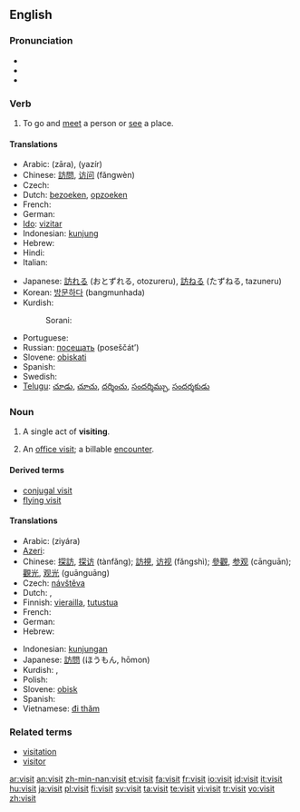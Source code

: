 ==English==

{{rank|immediately|trees|filled|637|visit|follow|chance|happened}}

===Pronunciation===
*{{IPA|/ˈvɪzɪt/}}
*{{audio|en-us-visit.ogg|Audio (US)}}
*{{rhymes|ɪzɪt}}

===Verb===
{{en-verb}}

# To go and [[meet]] a person or [[see]] a place.

====Translations====
{{trans-top|to go and meet or see}}
*Arabic: {{ARchar|[[زار|زارَ]]}} (zāra), {{ARchar|[[يزير|يَزِير]]}} (yazír)
*Chinese: [[訪問]], [[访问]] (fǎngwèn)
* Czech: {{t-|cs|navštívit}}
*Dutch: [[bezoeken]], [[opzoeken]]
* French: {{t+|fr|visiter}}
* German: {{t|de|besuchen}}
*[[Ido]]: [[vizitar]]
*Indonesian: [[kunjung]]
*Hebrew: {{he-translation|סיור|si'ûr}}
* Hindi: {{t|hi|पधारना|sc=Deva|xs=Hindi}}
* Italian: {{t+|it|visitare}}
{{trans-mid}}
*Japanese: [[訪れる]] (おとずれる, otozureru), [[訪ねる]] (たずねる, tazuneru)
*Korean: [[방문하다]] (bangmunhada)
*Kurdish: 
*:Sorani: {{t|ku|میوانی|tr=meewAni|sc=KUchar}}
* Portuguese: {{t+|pt|visitar}}
*Russian: [[посещать]] (poseščát’)
*Slovene: [[obiskati]]
* Spanish: {{t-|es|visitar}}
* Swedish: {{t|sv|besöka}}
*[[Telugu]]: [[చూడు]], [[చూచు]], [[దర్శించు]], [[సందర్శిమ్చు]], [[సందర్శకుడు]]
{{trans-bottom}}

===Noun===
{{en-noun}}

# A single act of '''visiting'''.
# {{context|medecine|insurance}} An [[office visit]]; a billable [[encounter]].

====Derived terms====
* [[conjugal visit]]
* [[flying visit]]

====Translations====
{{top}}
*Arabic: {{ARchar|[[زيارة]]}} (ziyára) {{f}}
*[[Azeri]]: {{t|az|görüş|xs=Azeri}}
*Chinese: [[探訪]], [[探访]] (tànfǎng); [[訪視]], [[访视]] (fǎngshì); [[參觀]], [[参观]] (cānguān); [[觀光]], [[观光]] (guānguāng)
*Czech: [[návštěva]] {{f}}
* Dutch: {{t+|nl|bezoek|n}}, {{t-|nl|visite|f}}
*Finnish: [[vierailla]], [[tutustua]]
* French: {{t+|fr|visite|f}}
* German: {{t+|de|Besuch|m}}
*Hebrew: {{he-translation|סיור|si'ûr}}
{{mid}}
*Indonesian: [[kunjung|kunjungan]]
*Japanese: [[訪問]] (ほうもん, hōmon)
*Kurdish: {{t|ku|میوانداری|tr=|sc=KUchar}}, {{t|ku|سه‌ردان|tr=|sc=KUchar}}
* Polish: {{t+|pl|widzenie|n}}
*Slovene: [[obisk]] {{m}}
* Spanish: {{t+|es|visita|f}}
*Vietnamese: [[đi thăm]]
{{bottom}}

===Related terms===
*[[visitation]]
*[[visitor]]

[[ar:visit]]
[[an:visit]]
[[zh-min-nan:visit]]
[[et:visit]]
[[fa:visit]]
[[fr:visit]]
[[io:visit]]
[[id:visit]]
[[it:visit]]
[[hu:visit]]
[[ja:visit]]
[[pl:visit]]
[[fi:visit]]
[[sv:visit]]
[[ta:visit]]
[[te:visit]]
[[vi:visit]]
[[tr:visit]]
[[vo:visit]]
[[zh:visit]]